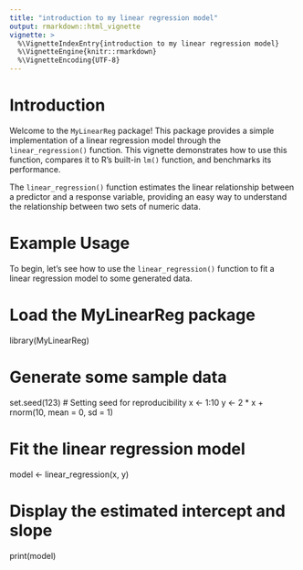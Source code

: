 ```yaml
---
title: "introduction to my linear regression model"
output: rmarkdown::html_vignette
vignette: >
  %\VignetteIndexEntry{introduction to my linear regression model}
  %\VignetteEngine{knitr::rmarkdown}
  %\VignetteEncoding{UTF-8}
---
```


# Introduction

Welcome to the `MyLinearReg` package! This package provides a simple implementation of a linear regression model through the `linear_regression()` function. This vignette demonstrates how to use this function, compares it to R's built-in `lm()` function, and benchmarks its performance.

The `linear_regression()` function estimates the linear relationship between a predictor and a response variable, providing an easy way to understand the relationship between two sets of numeric data.

# Example Usage

To begin, let’s see how to use the `linear_regression()` function to fit a linear regression model to some generated data.


# Load the MyLinearReg package
library(MyLinearReg)

# Generate some sample data
set.seed(123) # Setting seed for reproducibility
x <- 1:10
y <- 2 * x + rnorm(10, mean = 0, sd = 1)

# Fit the linear regression model
model <- linear_regression(x, y)

# Display the estimated intercept and slope
print(model)
